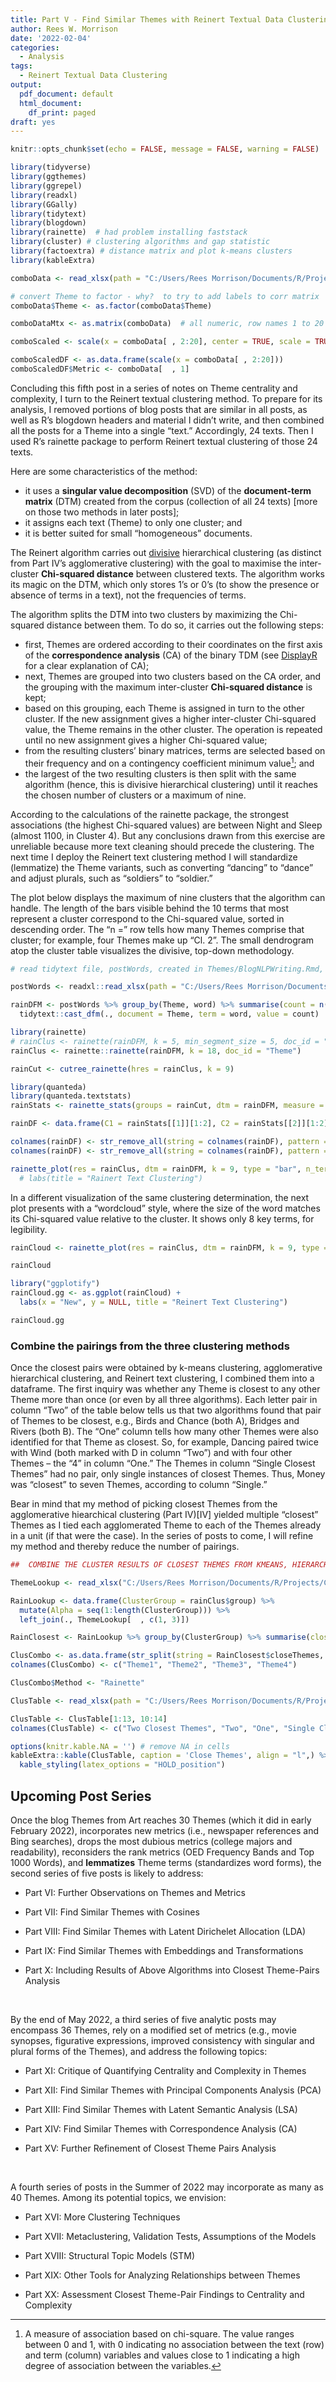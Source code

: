 ```yaml
---
title: Part V - Find Similar Themes with Reinert Textual Data Clustering
author: Rees W. Morrison
date: '2022-02-04'
categories:
  - Analysis
tags:
  - Reinert Textual Data Clustering
output:
  pdf_document: default
  html_document:
    df_print: paged
draft: yes
---
```


```r

knitr::opts_chunk$set(echo = FALSE, message = FALSE, warning = FALSE)

library(tidyverse)  
library(ggthemes) 
library(ggrepel) 
library(readxl) 
library(GGally)
library(tidytext) 
library(blogdown)
library(rainette)  # had problem installing faststack
library(cluster) # clustering algorithms and gap statistic
library(factoextra) # distance matrix and plot k-means clusters
library(kableExtra)

```

```r

comboData <- read_xlsx(path = "C:/Users/Rees Morrison/Documents/R/Projects/CLIENTS/Themes/Analytics/comboData.xlsx")

# convert Theme to factor - why?  to try to add labels to corr matrix
comboData$Theme <- as.factor(comboData$Theme)

comboDataMtx <- as.matrix(comboData)  # all numeric, row names 1 to 20

```

```r
comboScaled <- scale(x = comboData[ , 2:20], center = TRUE, scale = TRUE)

comboScaledDF <- as.data.frame(scale(x = comboData[ , 2:20]))
comboScaledDF$Metric <- comboData[  , 1]

```

Concluding this fifth post in a series of notes on Theme centrality and complexity, I turn to the Reinert textual clustering method.  To prepare for its analysis, I removed portions of blog posts that are similar in all posts, as well as R's blogdown headers and material I didn't write, and then combined all the posts for a Theme into a single "text."  Accordingly, 24 texts.  Then I used R's rainette package to perform Reinert textual clustering of those 24 texts.  

Here are some characteristics of the method:

* it uses a **singular value decomposition** (SVD) of the **document-term matrix** (DTM) created from the corpus (collection of all 24 texts) [more on those two methods in later posts];  
* it assigns each text (Theme) to only one cluster; and    
* it is better suited for small “homogeneous” documents.  

The Reinert algorithm carries out <span style="text-decoration: underline">divisive</span> hierarchical clustering (as distinct from Part IV's agglomerative clustering) with the goal to maximise the inter-cluster **Chi-squared distance** between clustered texts.  The algorithm works its magic on the DTM, which only stores 1's or 0's (to show the presence or absence of terms in a text), not the frequencies of terms. 

The algorithm splits the DTM into two clusters by maximizing the Chi-squared distance between them. To do so, it carries out the following steps:

* first, Themes are ordered according to their coordinates on the first axis of the **correspondence analysis** (CA) of the binary TDM (see [DisplayR](https://www.displayr.com/how-correspondence-analysis-works/) for a clear explanation of CA);  
* next, Themes are grouped into two clusters based on the CA order, and the grouping with the maximum inter-cluster **Chi-squared distance** is kept;  
* based on this grouping, each Theme is assigned in turn to the other cluster. If the new assignment gives a higher inter-cluster Chi-squared value, the Theme remains in the other cluster. The operation is repeated until no new assignment gives a higher Chi-squared value;  
* from the resulting clusters' binary matrices, terms are selected based on their frequency and on a contingency coefficient minimum value^[A measure of association based on chi-square. The value ranges between 0 and 1, with 0 indicating no association between the text (row) and term (column) variables and values close to 1 indicating a high degree of association between the variables.]; and  
* the largest of the two resulting clusters is then split with the same algorithm (hence, this is divisive hierarchical clustering) until it reaches the chosen number of clusters or a maximum of nine.

According to the calculations of the rainette package, the strongest associations (the highest Chi-squared values) are between Night and Sleep (almost 1100, in Cluster 4). But any conclusions drawn from this exercise are unreliable because more text cleaning should precede the clustering. The next time I deploy the Reinert text clustering method I will standardize (lemmatize) the Theme variants, such as converting "dancing" to "dance" and adjust plurals, such as "soldiers" to "soldier."

The plot below displays the maximum of nine clusters that the algorithm can handle.  The length of the bars visible behind the 10 terms that most represent a cluster correspond to the Chi-squared value, sorted in descending order.  The "n = " row tells how many Themes comprise that cluster; for example, four Themes make up "Cl. 2".  The small dendrogram atop the cluster table visualizes the divisive, top-down methodology.

```r
# read tidytext file, postWords, created in Themes/BlogNLPWriting.Rmd, with results saved in Themes as .xlsx.  I created PostCombo and then did tidytext to break out all the words

postWords <- readxl::read_xlsx(path = "C:/Users/Rees Morrison/Documents/R/Projects/CLIENTS/Themes/postWords.xlsx")

rainDFM <- postWords %>% group_by(Theme, word) %>% summarise(count = n()) %>% 
  tidytext::cast_dfm(., document = Theme, term = word, value = count)

library(rainette)
# rainClus <- rainette(rainDFM, k = 5, min_segment_size = 5, doc_id = "Theme")
rainClus <- rainette::rainette(rainDFM, k = 18, doc_id = "Theme")

rainCut <- cutree_rainette(hres = rainClus, k = 9)

library(quanteda)
library(quanteda.textstats)
rainStats <- rainette_stats(groups = rainCut, dtm = rainDFM, measure = c("chi2"), n_terms = 10, show_negative = TRUE, max_p = 0.05)

rainDF <- data.frame(C1 = rainStats[[1]][1:2], C2 = rainStats[[2]][1:2], C3 = rainStats[[3]][1:2], C4 = rainStats[[4]][1:2], C5 = rainStats[[5]][1:2], C6 = rainStats[[6]][1:2], C7 = rainStats[[7]][1:2], C8 = rainStats[[8]][1:2], C9 = rainStats[[9]][1:2])

colnames(rainDF) <- str_remove_all(string = colnames(rainDF), pattern = "\\.feature")
colnames(rainDF) <- str_remove_all(string = colnames(rainDF), pattern = "\\.chi2")

rainette_plot(res = rainClus, dtm = rainDFM, k = 9, type = "bar", n_terms = 10, free_scales = TRUE, measure = "chi2", show_negative = "FALSE", text_size = 8) 
  # labs(title = "Rainert Text Clustering")

```

In a different visualization of the same clustering determination, the next plot presents with a "wordcloud" style, where the size of the word matches its Chi-squared value relative to the cluster.  It shows only 8 key terms, for legibility.

```r
rainCloud <- rainette_plot(res = rainClus, dtm = rainDFM, k = 9, type = "cloud", n_terms = 8, free_scales = FALSE, measure = "chi2", text_size = 7) 

rainCloud
```

```r
library("ggplotify")
rainCloud.gg <- as.ggplot(rainCloud) + 
  labs(x = "New", y = NULL, title = "Reinert Text Clustering")

rainCloud.gg

```



### Combine the pairings from the three clustering methods

Once the closest pairs were obtained by k-means clustering, agglomerative hierarchical clustering, and Reinert text clustering, I combined them into a dataframe. The first inquiry was whether any Theme is closest to any other Theme more than once (or even by all three algorithms).  Each letter pair in column "Two" of the table below tells us that two algorithms found that pair of Themes to be closest, e.g., Birds and Chance (both A), Bridges and Rivers (both B).  The "One" column tells how many other Themes were also identified for that Theme as closest.  So, for example, Dancing paired twice with Wind (both marked with D in column "Two") and with four other Themes -- the "4" in column "One."  The Themes in column "Single Closest Themes" had no pair, only single instances of closest Themes.  Thus, Money was "closest" to seven Themes, according to column "Single."

Bear in mind that my method of picking closest Themes from the agglomerative hiearchical clustering (Part IV)[IV] yielded multiple "closest" Themes as I tied each agglomerated Theme to each of the Themes already in a unit (if that were the case).  In the series of posts to come, I will refine my method and thereby reduce the number of pairings. \

```r

##  COMBINE THE CLUSTER RESULTS OF CLOSEST THEMES FROM KMEANS, HIERARCH AND RAINETTE

ThemeLookup <- read_xlsx("C:/Users/Rees Morrison/Documents/R/Projects/CLIENTS/Themes/Metrics of Themes.xlsx", sheet = "NoSThemes", range = "B1:D25")

RainLookup <- data.frame(ClusterGroup = rainClus$group) %>% 
  mutate(Alpha = seq(1:length(ClusterGroup))) %>% 
  left_join(., ThemeLookup[  , c(1, 3)])

RainClosest <- RainLookup %>% group_by(ClusterGroup) %>% summarise(closeThemes = paste0(Theme, collapse = "&")) 

ClusCombo <- as.data.frame(str_split(string = RainClosest$closeThemes, pattern = "&", simplify = TRUE))
colnames(ClusCombo) <- c("Theme1", "Theme2", "Theme3", "Theme4")

ClusCombo$Method <- "Rainette"

```  


```r
ClusTable <- read_xlsx(path = "C:/Users/Rees Morrison/Documents/R/Projects/CLIENTS/Themes/Analytics/ClusCount.xlsx")

ClusTable <- ClusTable[1:13, 10:14]
colnames(ClusTable) <- c("Two Closest Themes", "Two", "One", "Single Closest Themes", "Single")

options(knitr.kable.NA = '') # remove NA in cells
kableExtra::kable(ClusTable, caption = 'Close Themes', align = "l",) %>% 
  kable_styling(latex_options = "HOLD_position")
```


## Upcoming Post Series

Once the blog Themes from Art reaches 30 Themes (which it did in early February 2022), incorporates new metrics (i.e., newspaper references and Bing searches), drops the most dubious metrics (college majors and readability), reconsiders the rank metrics (OED Frequency Bands and Top 1000 Words), and **lemmatizes** Theme terms (standardizes word forms), the second series of five posts is likely to address:

* Part VI: Further Observations on Themes and Metrics

* Part VII: Find Similar Themes with Cosines

* Part VIII: Find Similar Themes with Latent Dirichelet Allocation (LDA)

* Part IX: Find Similar Themes with Embeddings and Transformations

* Part X: Including Results of Above Algorithms into Closest Theme-Pairs Analysis

&nbsp;

By the end of May 2022, a third series of five analytic posts may encompass 36 Themes, rely on a modified set of metrics (e.g., movie synopses, figurative expressions, improved consistency with singular and plural forms of the Themes), and address the following topics:

* Part XI: Critique of Quantifying Centrality and Complexity in Themes

* Part XII: Find Similar Themes with Principal Components Analysis (PCA)

* Part XIII: Find Similar Themes with Latent Semantic Analysis (LSA) 
<!-- or Uniform Manifold Approximation of Proportion (UMAP) -->

* Part XIV: Find Similar Themes with Correspondence Analysis (CA)

* Part XV: Further Refinement of Closest Theme Pairs Analysis

&nbsp;

A fourth series of posts in the Summer of 2022 may incorporate as many as 40 Themes.  Among its potential topics, we envision:

* Part XVI: More Clustering Techniques
<!-- Rainette2 double clustering -->

* Part XVII: Metaclustering, Validation Tests, Assumptions of the Models

* Part XVIII: Structural Topic Models (STM)

* Part XIX: Other Tools for Analyzing Relationships between Themes

* Part XX: Assessment Closest Theme-Pair Findings to Centrality and Complexity


